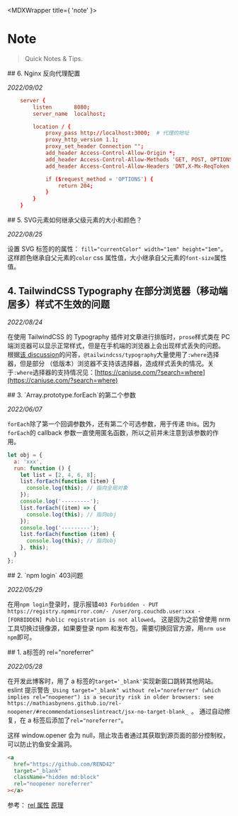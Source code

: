 
<MDXWrapper title={ 'note' }>

# Note

> Quick Notes & Tips.

<article>
## 6. Nginx 反向代理配置

_2022/09/02_

```conf
    server {
        listen       8080;
        server_name  localhost;

        location / {
            proxy_pass http://localhost:3000;  # 代理的地址
            proxy_http_version 1.1;
            proxy_set_header Connection "";
            add_header Access-Control-Allow-Origin *;
            add_header Access-Control-Allow-Methods 'GET, POST, OPTIONS';
            add_header Access-Control-Allow-Headers 'DNT,X-Mx-ReqToken,Keep-Alive,User-  Agent,X-Requested-With,If-Modified-Since,Cache-Control,Content-Type,Authorization';

            if ($request_method = 'OPTIONS') {
                return 204;
            }
        }
    }
```

</article>

<article>
## 5. SVG元素如何继承父级元素的大小和颜色？

_2022/08/25_

设置 SVG 标签的的属性： `fill="currentColor" width="1em" height="1em"`。这样颜色继承自父元素的`color` css 属性值，大小继承自父元素的`font-size`属性值。

</article>

<article>

## 4. TailwindCSS Typography 在部分浏览器（移动端居多）样式不生效的问题

_2022/08/24_

在使用 TailwindCSS 的 Typography 插件对文章进行排版时，`prose`样式类在 PC 端浏览器可以显示正常样式，但是在手机端的浏览器上会出现样式丢失的问题。
根据[该 discussion](https://github.com/tailwindlabs/tailwindcss/discussions/9090)的问答，`@tailwindcss/typography`大量使用了`:where`选择器，但是部分
（低版本）浏览器不支持该选择器，造成样式丢失的情况。关于`:where`选择器的支持情况见：[https://caniuse.com/?search=where](https://caniuse.com/?search=where)

</article>
<article>
## 3. `Array.prototype.forEach`的第二个参数

_2022/06/07_

`forEach`除了第一个回调参数外，还有第二个可选参数，用于传递 this。因为`forEach`的 callback 参数一直使用匿名函数，所以之前并未注意到该参数的作用。

```js
let obj = {
  a: 'xxx',
  run: function () {
    let list = [2, 4, 6, 8];
    list.forEach(function (item) {
      console.log(this); // 指向全局对象
    });
    console.log('---------');
    list.forEach((item) => {
      console.log(this); // 指向obj
    });
    console.log('---------');
    list.forEach(function (item) {
      console.log(this); // 指向obj
    }, this);
  }
};
```

</article>

<article>
## 2. `npm login` 403问题

_2022/05/29_

在用`npm login`登录时，提示报错`403 Forbidden - PUT https://registry.npmmirror.com/- /user/org.couchdb.user:xxx - [FORBIDDEN] Public registration is not allowed`。
这是因为之前曾使用 nrm 工具切换过镜像源，如果要登录 npm 和发布包，需要切换回官方源，用`nrm use npm`即可。

</article>

<article>
## 1. a标签的 rel="noreferrer"

_2022/05/28_

在开发此博客时，用了 a 标签的`target='_blank'`实现新窗口跳转其他网站。eslint 提示警告`_Using target="_blank" without rel="noreferrer" (which implies rel="noopener") is a security risk in older browsers: see https://mathiasbynens.github.io/rel-noopener/#recommendationseslintreact/jsx-no-target-blank_ `。
通过自动修复，在 a 标签后添加了`rel="noreferrer"`。

这样 window.opener 会为 null，阻止攻击者通过其获取到源页面的部分控制权，可以防止钓鱼安全漏洞。

```html
<a
  href="https://github.com/REND42"
  target="_blank"
  className="hidden md:block"
  rel="noopener noreferrer"
></a>
```

参考：
[rel 属性](https://developer.mozilla.org/en-US/docs/Web/HTML/Attributes/rel)
[原理](https://mathiasbynens.github.io/rel-noopener/#recommendationseslintreact/jsx-no-target-blank)

</article>

</MDXWrapper>
